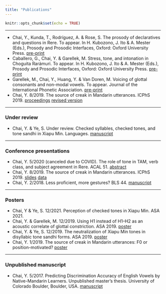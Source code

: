 ```yaml
---
title: "Publications"
---
```

```r
knitr::opts_chunk$set(echo = TRUE)

```

***
* Chai, Y., Kunda, T., Rodríguez, A. & Rose, S. The prosody of declaratives and
questions in Rere. To appear. In H. Kubozono, J. Ito & A. Mester (Eds.), Prosody and Prosodic Interfaces, Oxford: Oxford University Press. [pre-print](file/Chai_et_al_The_Prosody_of_Questions_in_Rere.pdf)
* Caballero, G., Chai, Y. & Garellek, M. Stress, tone, and intonation in Choguita Rarámuri. To appear. In H. Kubozono, J. Ito & A. Mester (Eds.), Prosody and Prosodic Interfaces, Oxford: Oxford University Press. [pre-print](file/Caballero_et_al_Raramuri_prosody.pdf)
* Garellek, M., Chai, Y., Huang, Y. & Van Doren, M. Voicing of glottal consonants and non-modal vowels. To appear. Journal of the International Phonetic Association. [pre-print](https://osf.io/rs89n/)
* Chai, Y. 8/2019. The source of creak in Mandarin utterances. ICPhS 2019. [proceedings](file/Chai_Mandarin_creak_icphs2019.pdf) [revised version](https://escholarship.org/uc/item/8mg0x5pb#main)

***
### Under review
* Chai, Y. & Ye, S. Under review. Checked syllables, checked tones, and tone sandhi in Xiapu Min. Languages. [manuscript](file/XM_checked_tone_YC_YS.pdf)


***


### Conference presentations
* Chai, Y. 5/2020 (canceled due to COVID). The role of tone in TAM, verb class, and subject agreement in Rere. ACAL 51. [abstract](file/Chai_ACAL_abstract.pdf)
* Chai, Y. 8/2019. The source of creak in Mandarin utterances. ICPhS 2019. [slides](file/slides_icphs2019_yc.pdf) [data](https://doi.org/10.17605/OSF.IO/XR8D7)
* Chai, Y. 2/2018. Less proficient, more gestures? BLS 44. [manuscript](file/manuscript_bls_yc.pdf)


***

### Posters
* Chai, Y & Ye, S. 12/2021. Perception of checked tones in Xiapu Min. ASA 2021.
* Chai, Y. & Garellek, M. 12/2019. Using H1 instead of H1–H2 as an acoustic correlate of glottal constriction. ASA 2019. [poster](file/Chai_Garellek_ASA_F2019.pdf)
* Chai, Y. & Ye, S. 12/2019. The neutralization of Xiapu Min tones in disyllabic tone sandhi forms. ASA 2019. [poster](file/Chai_ASA_F2019_print.pdf)
* Chai, Y. 1/2019. The source of creak in Mandarin utterances: F0 or position-motivated? [poster](file/poster_lsa2019_yc.pdf)

***

### Unpublished manuscript
* Chai, Y. 5/2017. Predicting Discrimination Accuracy of English Vowels by Native-Mandarin Learners. Unpublished master's thesis. University of Colorado Boulder, Boulder, USA. [manuscript](https://escholarship.org/uc/item/44b0m25r)
